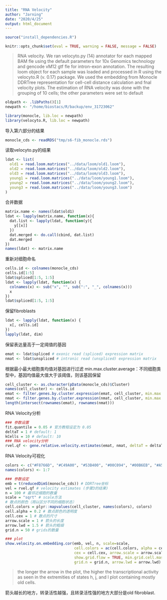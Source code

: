 ```yaml
---
title: "RNA Velocity"
author: "Jarning"
date: "2020/4/25"
output: html_document
---
```



```r
source("install_dependencies.R")
```

```r
knitr::opts_chunk$set(eval = TRUE, warning = FALSE, message = FALSE)
```

> RNA velocity. 
We ran velocyto.py (14) annotator for each mapped BAM fle using the default parameters
for 10x Genomics technology and gencode vM12 gtf fle for intron-exon annotation. The resulting loom object
for each sample was loaded and processed in R using the velocyto.R (v. 0.17) package. We used the embedding
from Monocle DDRTree representation for cell-cell distance calculation and fnal velocity plots. The estimation of RNA velocity was done with the grouping of 10 cells; the other parameters were set to default

```r
oldpath <- .libPaths()[1]
newpath <- "/home/biostacs/R/backup/env_31723062"
```

```r
library(monocle, lib.loc = newpath)
library(velocyto.R, lib.loc = newpath)
```

导入第六部分的结果

```r
monocle_cds <- readRDS("tmp/s6-fib_monocle.rds")
```

读取velocyto.py的结果

```r
ldat <- list(
  old1 = read.loom.matrices("../data/loom/old1.loom"),
  old2 = read.loom.matrices("../data/loom/old2.loom"),
  old3 = read.loom.matrices("../data/loom/old3.loom"),
  young1 = read.loom.matrices("../data/loom/young1.loom"),
  young2 = read.loom.matrices("../data/loom/young2.loom"),
  young3 = read.loom.matrices("../data/loom/young3.loom")
)
```

合并数据
```r
matrix.name <- names(ldat$old1)
ldat <- lapply(matrix.name, function(x){
  dat.list <- lapply(ldat, function(y){
    y[[x]]
  })
  dat.merged <- do.call(cbind, dat.list)
  dat.merged
})
names(ldat) <- matrix.name
```


重新对细胞命名
```r
cells.id <- colnames(monocle_cds)
cells.id[1:5]
ldat$spliced[1:5, 1:5]
ldat <- lapply(ldat, function(x) {
  colnames(x) <- sub("x", "", sub(":", "_", colnames(x)))
  x
})
ldat$spliced[1:5, 1:5]
```

保留fibroblasts
```r
ldat <- lapply(ldat, function(x) {
  x[, cells.id]
})
lapply(ldat, dim)
```

保留表达量高于一定阈值的基因
```r
emat <- ldat$spliced # exonic read (spliced) expression matrix
nmat <- ldat$unspliced # intronic read (unspliced) expression matrix
```

根据最小最大细胞类均值对基因进行过滤
min.max.cluster.average：不同细胞类型中，基因均值最大值大于该阈值，则该基因保留
```r
cell_cluster <- as.character(pData(monocle_cds)$Cluster)
names(cell_cluster) <- cells.id
emat <- filter.genes.by.cluster.expression(emat, cell_cluster, min.max.cluster.average = .1)
nmat <- filter.genes.by.cluster.expression(nmat, cell_cluster, min.max.cluster.average = .1)
length(intersect(rownames(emat), rownames(nmat)))
```

RNA Velocity分析
```r
### 参数设置
fit.quantile = 0.05 # 官方教程设定为 0.05
deltaT = 1 # default: 1
kCells = 10 # default: 10
### RNA velocity分析
rvel.qf <- gene.relative.velocity.estimates(emat, nmat, deltaT = deltaT, kCells = kCells, fit.quantile = fit.quantile)
```

RNA Velocity可视化
```r
colors <- c("#F8766D", "#C49A00", "#53B400", "#00C094", "#00B6EB", "#A58AFF", "#FB61D7")
names(colors) <- 1:7

### 参数设定
emb = t(reducedDimS(monocle_cds)) # DDRTree坐标
vel = rvel.qf # velocity estimates (步骤3的结果)
n = 100 # 最邻近细胞的数量
scale = "sqrt" # scale方法
# 散点的颜色（用以区分不同的细胞状态）
cell.colors = plyr::mapvalues(cell_cluster, names(colors), colors)
cell.alpha = 0.2 # 散点颜色的透明度
cell.cex = 1 # 散点的尺寸
arrow.scale = 1 # 箭头的长度
arrow.lwd = 1.5 # 箭头的粗细
grid.n = 50 # grids的数量

### plot
show.velocity.on.embedding.cor(emb, vel, n, scale=scale, 
                               cell.colors = ac(cell.colors, alpha = cell.alpha),
                               cex = cell.cex, arrow.scale = arrow.scale, 
                               show.grid.flow = TRUE, min.grid.cell.mass = 1,
                               grid.n = grid.n, arrow.lwd = arrow.lwd)
```

> the longer the arrow in the plot, the higher the transcriptional activity as seen in the extremities of states h, j, and l plot containing mostly old cells.

箭头越长的地方，转录活性越强，且转录活性强的地方大部分是old fibroblast.
